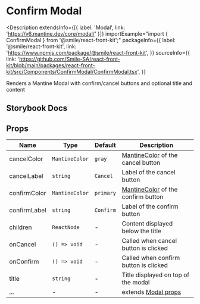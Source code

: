 # Confirm Modal

<Description
  extendsInfo={[{ label: 'Modal', link: 'https://v6.mantine.dev/core/modal/' }]}
  importExample="import { ConfirmModal } from '@smile/react-front-kit';"
  packageInfo={{
    label: '@smile/react-front-kit',
    link: 'https://www.npmjs.com/package/@smile/react-front-kit',
  }}
  sourceInfo={{
    link: 'https://github.com/Smile-SA/react-front-kit/blob/main/packages/react-front-kit/src/Components/ConfirmModal/ConfirmModal.tsx',
  }}
>
  Renders a Mantine Modal with confirm/cancel buttons and optional title and
  content
</Description>

## Storybook Docs

<StorybookEmbed storyId="3-custom-components-confirmmodal--docs" height="910" />

## Props

| Name         | Type           | Default   | Description                                                                  |
| ------------ | -------------- | --------- | ---------------------------------------------------------------------------- |
| cancelColor  | `MantineColor` | `gray`    | [MantineColor](https://v6.mantine.dev/theming/colors/) of the cancel button  |
| cancelLabel  | `string`       | `Cancel`  | Label of the cancel button                                                   |
| confirmColor | `MantineColor` | `primary` | [MantineColor](https://v6.mantine.dev/theming/colors/) of the confirm button |
| confirmLabel | `string`       | `Confirm` | Label of the confirm button                                                  |
| children     | `ReactNode`    | -         | Content displayed below the title                                            |
| onCancel     | `() => void`   | -         | Called when cancel button is clicked                                         |
| onConfirm    | `() => void`   | -         | Called when confirm button is clicked                                        |
| title        | `string`       | -         | Title displayed on top of the modal                                          |
| ...          | -              | -         | extends [Modal props](https://v6.mantine.dev/core/modal/?t=props)            |
